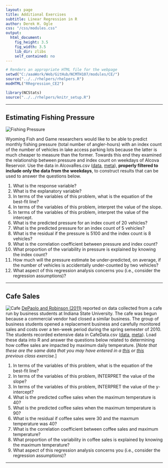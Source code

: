 ```yaml
---
layout: page
title: Additional Exercises
subtitle: Linear Regression in R
author: Derek H. Ogle
css: "/css/modules.css"
output:
  html_document:
    fig_height: 3.5
    fig_width: 3.5
    lib_dir: zlibs
    self_contained: no
---
```


```r
# Renders an appropriate HTML file for the webpage
setwd("C:/aaaWork/Web/GitHub/NCMTH107/modules/CE/")
source("../../rhelpers/rhelpers.R")
modHTML("RRegression_CE2")
```

```r
library(NCStats)
source("../../rhelpers/knitr_setup.R")
```

----

## Estimating Fishing Pressure
<img src="zimgs/boat-launch.jpg" alt="Fishing Pressure" class="img-right">

Wyoming Fish and Game researchers would like to be able to predict monthly fishing pressure (total number of angler-hours) with an index count of the number of vehicles in lake access parking lots because the latter is much cheaper to measure than the former. Towards this end they examined the relationship between pressure and index count on weekdays of Alcova Reservoir. Use the data in AlcovaRes.csv ([data](https://raw.githubusercontent.com/droglenc/NCData/master/AlcovaRes.csv), [meta](https://raw.githubusercontent.com/droglenc/NCData/master/AlcovaRes_meta.txt)), **properly filtered to include only the data from the weekdays**, to construct results that can be used to answer the questions below.

1. What is the response variable?
1. What is the explanatory variable?
1. In terms of the variables of this problem, what is the equation of the best-fit line?
1. In terms of the variables of this problem, interpret the value of the slope.
1. In terms of the variables of this problem, interpret the value of the intercept.
1. What is the predicted pressure for an index count of 20 vehicles?
1. What is the predicted pressure for an index count of 5 vehicles?
1. What is the residual if the pressure is 5100 and the index count is 8 vehicles?
1. What is the correlation coefficient between pressure and index count?
1. What proportion of the variability in pressure is explained by knowing the index count?
1. How much will the pressure estimate be under-predicted, on average, if the number of vehicles is accidentally under-counted by two vehicles?
1. What aspect of this regression analysis concerns you (i.e., consider the regression assumptions)?

----

## Cafe Sales
<img src="zimgs/cafe.jpg" alt="Cafe" class="img-right">
[DePaolo and Robinson (2011)](http://www.amstat.org/publications/jse/v19n1/depaolo.pdf) reported on data collected from a cafe run by business students at Indiana State University. The cafe was begun because a commercial vendor had closed a similar business. The group of business students opened a replacement business and carefully monitored sales and costs over a ten-week period during the spring semester of 2010. The students recorded extensive data in CafeData.csv ([data](https://raw.githubusercontent.com/droglenc/NCData/master/CafeData.csv), [meta](https://raw.githubusercontent.com/droglenc/NCData/master/CafeData_meta.txt)). Load these data into R and answer the questions below related to determining how coffee sales are impacted by maximum daily temperature. [*Note that these are the same data that you may have entered in a [this](UEDAQuant2_CE2.html#cafe-sales) or [this](BEDAQuant_CE2.html#cafe-sales) previous class exercise.*]

1. In terms of the variables of this problem, what is the equation of the best-fit line?
1. In terms of the variables of this problem, INTERPRET the value of the slope?
1. In terms of the variables of this problem, INTERPRET the value of the y-intercept?
1. What is the predicted coffee sales when the maximum temperature is 40?
1. What is the predicted coffee sales when the maximum temperature is 90?
1. What is the residual if coffee sales were 30 and the maxmum temperature was 40?
1. What is the correlation coefficient between coffee sales and maximum temperature?
1. What proportion of the variability in coffee sales is explained by knowing the maximum temperature?
1. What aspect of this regression analysis concerns you (i.e., consider the regression assumptions)?

----
